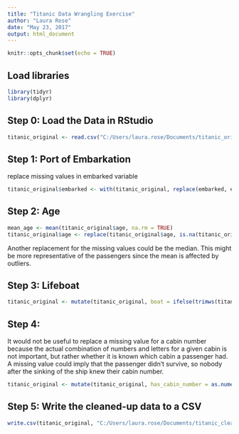 ---
title: "Titanic Data Wrangling Exercise"
author: "Laura Rose"
date: "May 23, 2017"
output: html_document
---

```{r setup, include=FALSE}
knitr::opts_chunk$set(echo = TRUE)
```
## Load libraries

```{r}
library(tidyr)
library(dplyr)
```
## Step 0: Load the Data in RStudio

```{r}
titanic_original <- read.csv("C:/Users/laura.rose/Documents/titanic_original.csv")
```

## Step 1: Port of Embarkation

replace missing values in embarked variable 


```{r}
titanic_original$embarked <- with(titanic_original, replace(embarked, embarked=="", "S"))
```

## Step 2: Age
```{r}
mean_age <- mean(titanic_original$age, na.rm = TRUE)
titanic_original$age <- replace(titanic_original$age, is.na(titanic_original$age), mean_age)
```
Another replacement for the missing values could be the median. This might be more representative of the passengers since the mean is affected by outliers.

## Step 3: Lifeboat
```{r}
titanic_original <- mutate(titanic_original, boat = ifelse(trimws(titanic_original$boat)=="", "None", boat))
```

## Step 4: 
It would not be useful to replace a missing value for a cabin number because the actual combination of numbers and letters for a given cabin is not important, but rather whether it is known which cabin a passenger had. A missing value could imply that the passenger didn't survive, so nobody after the sinking of the ship knew their cabin number.

```{r}
titanic_original <- mutate(titanic_original, has_cabin_number = as.numeric(trimws(titanic_original$cabin)!=""))
```

## Step 5: Write the cleaned-up data to a CSV

```{r}
write.csv(titanic_original, "C:/Users/laura.rose/Documents/titanic_clean.csv")
```